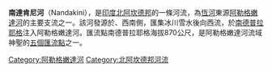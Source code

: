 '''南達肯尼河'''（Nandakini），是[[印度|印度]][[北阿坎德邦|北阿坎德邦]]的一條河流，為[[恆河|恆河]]東源[[阿勒格嫩達河|阿勒格嫩達河]]的主要支流之一。該河發源於{{link-en|南達昆提峰|Nanda Ghunti}}、{{link-en|特里蘇爾峰|Trisul}}西南側，匯集冰川雪水後向西流，於[[南德普拉耶格|南德普拉耶格]]注入阿勒格嫩達河。匯流點南德普拉耶格海拔870公尺，是阿勒格嫩達河流域神聖的[[五個匯流點|五個匯流點]]之一。

[[Category:阿勒格嫩達河|Category:阿勒格嫩達河]]
[[Category:北阿坎德邦河流|Category:北阿坎德邦河流]]